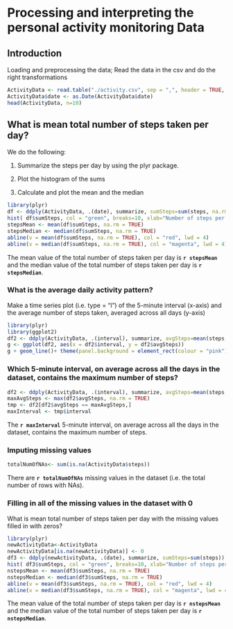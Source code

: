 Processing and interpreting the personal activity monitoring Data
=================================================================

## Introduction

Loading and preprocessing the data; Read the data in the csv and do the right transformations
```r
ActivityData <- read.table("./activity.csv", sep = ",", header = TRUE, na.strings=NA)
ActivityData$date <- as.Date(ActivityData$date)
head(ActivityData, n=10)
```

## What is mean total number of steps taken per day?

We do the following:

1. Summarize the steps per day by using the plyr package. 

2. Plot the histogram of the sums 

3. Calculate and plot the mean and the median
```r
library(plyr)
df <- ddply(ActivityData, .(date), summarize, sumSteps=sum(steps, na.rm = TRUE))
hist( df$sumSteps, col = "green", breaks=10, xlab="Number of steps per day", main="Histogram of the total number of steps taken each day" )
stepsMean <- mean(df$sumSteps, na.rm = TRUE)
stepsMedian <- median(df$sumSteps, na.rm = TRUE)
abline(v = mean(df$sumSteps, na.rm = TRUE), col = "red", lwd = 4)
abline(v = median(df$sumSteps, na.rm = TRUE), col = "magenta", lwd = 4)
```

The mean value of the total number of steps taken per day is **`r stepsMean`** and the median value of the total number of steps taken per day is **`r stepsMedian`**.

### What is the average daily activity pattern?
Make a time series plot (i.e. type = "l") of the 5-minute interval (x-axis) and the average number of steps taken, averaged across all days (y-axis)

```r
library(plyr)
library(ggplot2)
df2 <- ddply(ActivityData, .(interval), summarize, avgSteps=mean(steps,na.rm = TRUE))
g <- ggplot(df2, aes(x = df2$interval, y = df2$avgSteps))
g + geom_line()+ theme(panel.background = element_rect(colour = "pink"))+ labs(x = "Interval")+ labs(y = "Average Steps per interval")+ labs(title = "Time series plot of the 5-minute interval and the avg num of steps")
```

### Which 5-minute interval, on average across all the days in the dataset, contains the maximum number of steps?
```r
df2 <- ddply(ActivityData, .(interval), summarize, avgSteps=mean(steps,na.rm = TRUE))
maxAvgSteps <- max(df2$avgSteps, na.rm = TRUE)
tmp <- df2[df2$avgSteps == maxAvgSteps,]
maxInterval <- tmp$interval
```
The **`r maxInterval`** 5-minute interval, on average across all the days in the dataset, contains the maximum number of steps.

### Imputing missing values
```r
totalNumOfNAs<- sum(is.na(ActivityData$steps))
```
There are **`r totalNumOfNAs`** missing values in the dataset (i.e. the total number of rows with NAs).

### Filling in all of the missing values in the dataset with 0
What is mean total number of steps taken per day with the missing values filled in with zeros?
```r
library(plyr)
newActivityData<-ActivityData
newActivityData[is.na(newActivityData)] <- 0
df3 <- ddply(newActivityData, .(date), summarize, sumSteps=sum(steps))
hist( df3$sumSteps, col = "green", breaks=10, xlab="Number of steps per day", main="Histogram of the total number of steps taken each day" )
nstepsMean <- mean(df3$sumSteps, na.rm = TRUE)
nstepsMedian <- median(df3$sumSteps, na.rm = TRUE)
abline(v = mean(df3$sumSteps, na.rm = TRUE), col = "red", lwd = 4)
abline(v = median(df3$sumSteps, na.rm = TRUE), col = "magenta", lwd = 4)
```

The mean value of the total number of steps taken per day is **`r nstepsMean`** and the median value of the total number of steps taken per day is **`r nstepsMedian`**.
